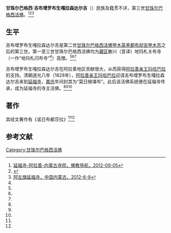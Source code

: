 '''甘珠尔巴格西·吉布增罗布生嘎拉森达尔吉'''（{{bd|？||？|}}）民族及籍贯不详，第三世[[甘珠尔巴格西活佛|甘珠尔巴格西活佛]]。<ref name=fjdh>[http://www.fjdh.com/ffzt/fjhy/ahsy2012/09/092531185796.html 延福寺-阿拉善-内蒙古寺院，佛教导航，2012-09-05]{{dead link|date=2018年3月 |bot=InternetArchiveBot |fix-attempted=yes }}</ref><ref name=wts>{{Cite web |url=http://www.chinawts.com/list/nmg/181844553.htm |title=延福寺，五台山，2005-09-06 |access-date=2013-07-15 |archive-date=2012-02-29 |archive-url=https://web.archive.org/web/20120229071942/http://www.chinawts.com/list/nmg/181844553.htm |dead-url=no }}</ref><ref name=zgnmg>[http://www.nmg.gov.cn/main/nmg/wsbs/shenghzn/you2/2012-05-31/2_157074/ 阿左旗延福寺，中国内蒙古，2012-6-8]{{dead link|date=2018年1月 |bot=InternetArchiveBot |fix-attempted=yes }}</ref>

==生平==
吉布增罗布生嘎拉森达尔吉是第二世[[甘珠尔巴格西活佛|甘珠尔巴格西活佛]][[甘珠尔巴格西·甲木英黑都布却吉甲木苏|甲木英黑都布却吉甲木苏]]之后的第三世。第一至三世甘珠尔巴格西活佛均为[[藏区|藏区]]散川（音译）地玛札关布寺（一作“地玛札闫布寺”<ref name=zgnmg/>）高僧。<ref name=fjdh/><ref name=wts/><ref name=zgnmg/>

吉布增罗布生嘎拉森达尔吉在阿拉善地区贡献很大，从而获得[[阿拉善旗扎萨克亲王|阿拉善亲王]][[玛哈巴拉|玛哈巴拉]]的支持。清朝道光八年（1828年），[[阿拉善旗扎萨克亲王|阿拉善亲王]][[玛哈巴拉|玛哈巴拉]]迎请吉布增罗布生嘎拉森达尔吉来到[[延福寺_(阿拉善)|延福寺]]，[[嘉庆|嘉庆]]年间封其为“莫日根堪布”。此后该活佛系统便在延福寺传承，成为延福寺的寺主活佛。<ref name=fjdh/><ref name=wts/><ref name=zgnmg/>

==著作==
其经文著作有《诺日布都莎拉》<ref name=fjdh/><ref name=wts/>

==参考文献==
{{reflist}}

{{start box}}
{{s-rel|bu}}
{{s-before|[[甘珠尔巴格西·甲木英黑都布却吉甲木苏|甘珠尔巴格西·甲木英黑都布却吉甲木苏]]}}
{{s-title|[[甘珠尔巴格西活佛|甘珠尔巴格西活佛]]|（确认年份不详）—（卒年不详）}}
{{s-after|[[甘珠尔巴格西·阿旺却吉甲木苏|甘珠尔巴格西·阿旺却吉甲木苏]]}}
{{end box}}

[[Category:甘珠尔巴格西活佛|Category:甘珠尔巴格西活佛]]